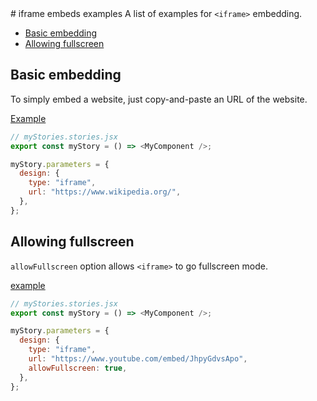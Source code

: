 
<Meta of={IFrameStories} />
# iframe embeds examples

<Subtitle>
  A list of examples for <code>&lt;iframe&gt;</code> embedding.
</Subtitle>

- [Basic embedding](#basic-embedding)
- [Allowing fullscreen](#allowing-fullscreen)

## Basic embedding

To simply embed a website, just copy-and-paste an URL of the website.

[Example](/?path=/story/docs-iframe-examples--embed-site)

```js
// myStories.stories.jsx
export const myStory = () => <MyComponent />;

myStory.parameters = {
  design: {
    type: "iframe",
    url: "https://www.wikipedia.org/",
  },
};
```

## Allowing fullscreen

`allowFullscreen` option allows `<iframe>` to go fullscreen mode.

[example](/?path=/story/docs-iframe-examples--allow-fullscreen)

```js
// myStories.stories.jsx
export const myStory = () => <MyComponent />;

myStory.parameters = {
  design: {
    type: "iframe",
    url: "https://www.youtube.com/embed/JhpyGdvsApo",
    allowFullscreen: true,
  },
};
```
